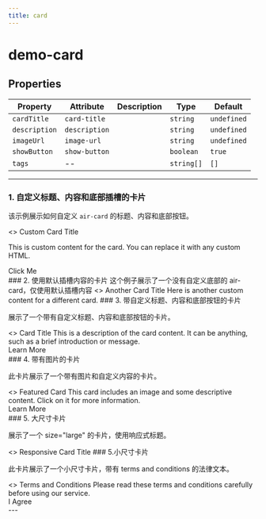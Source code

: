```yaml
---
title: card
---
```


<!-- truncate -->

# demo-card

<!-- Auto Generated Below -->


## Properties

| Property      | Attribute     | Description | Type       | Default     |
| ------------- | ------------- | ----------- | ---------- | ----------- |
| `cardTitle`   | `card-title`  |             | `string`   | `undefined` |
| `description` | `description` |             | `string`   | `undefined` |
| `imageUrl`    | `image-url`   |             | `string`   | `undefined` |
| `showButton`  | `show-button` |             | `boolean`  | `true`      |
| `tags`        | --            |             | `string[]` | `[]`        |


----------------------------------------------

### 1. 自定义标题、内容和底部插槽的卡片

该示例展示如何自定义 `air-card` 的标题、内容和底部按钮。

<air-previewer>
<>
<air-card imageUrl="https://via.placeholder.com/150" isHighlighted="true">
  <!-- 自定义标题 -->
  <span slot="title">Custom Card Title</span>
  
  <!-- 自定义内容 -->
  <span slot="content">This is custom content for the card. You can replace it with any custom HTML.</span>
  
  <!-- 自定义底部 -->
  <div slot="footer">
    <air-button
      id="myButton"
      size="small"
      variant="solid"
      color="primary"
      loading="false"
      disabled="false"
    >
      Click Me
    </air-button>
  </div>
</air-card>
</>
</air-previewer>
### 2. 使用默认插槽内容的卡片 
这个例子展示了一个没有自定义底部的 air-card，仅使用默认插槽内容

<air-previewer>
<>
<air-card isHighlighted="false">
  <span slot="title">Another Card Title</span>
  <span slot="content">Here is another custom content for a different card.</span>
</air-card>
</>
</air-previewer>
### 3. 带自定义标题、内容和底部按钮的卡片

展示了一个带有自定义标题、内容和底部按钮的卡片。

<air-previewer>
<>
<air-card isHighlighted="true">
  <span slot="title">
    <air-text type="heading" level="1" color="primary">Card Title</air-text>
  </span>
  <span slot="content">
    <air-text type="body" color="secondary">This is a description of the card content. It can be anything, such as a brief introduction or message.</air-text>
  </span>
  <div slot="footer">
    <air-button size="small" variant="solid" color="primary">Learn More</air-button>
  </div>
</air-card>
</>
</air-previewer>
### 4. 带有图片的卡片

此卡片展示了一个带有图片和自定义内容的卡片。

<air-previewer>
<>
<air-card isHighlighted="false" imageUrl="https://via.placeholder.com/150">
  <span slot="title">
    <air-text type="heading" level="2" color="primary">Featured Card</air-text>
  </span>
  <span slot="content">
    <air-text type="body" color="tertiary">This card includes an image and some descriptive content. Click on it for more information.</air-text>
  </span>
  <div slot="footer">
    <air-button size="medium" variant="outline" color="primary">Learn More</air-button>
  </div>
</air-card>
</>
</air-previewer>
### 5. 大尺寸卡片

展示了一个 size="large" 的卡片，使用响应式标题。

<air-previewer>
<>
<air-card isHighlighted="false" size="large">
  <span slot="content">
    <air-text type="fluid-heading" color="primary">Responsive Card Title</air-text>
  </span>
</air-card>
</>
</air-previewer>
### 5.小尺寸卡片

此卡片展示了一个小尺寸卡片，带有 terms and conditions 的法律文本。


<air-previewer>
<>
<air-card isHighlighted="false" size="small">
  <span slot="title">
    <air-text type="heading" level="3" color="primary">Terms and Conditions</air-text>
  </span>
  <span slot="content">
    <air-text type="legal" color="tertiary">Please read these terms and conditions carefully before using our service.</air-text>
  </span>
  <div slot="footer">
    <air-button size="small" variant="outline" color="secondary">I Agree</air-button>
  </div>
</air-card>
</>
</air-previewer>
---